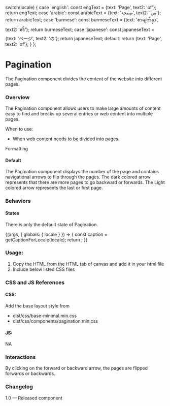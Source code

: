 
  switch(locale) {
    case 'english': const engText = {text: 'Page', text2: 'of'}; return engText;
    case 'arabic': const arabicText = {text: 'صفحة', text2: 'من'}; return arabicText;
    case 'burmese': const burmeseText = {text: 'စာမျက်နှာ', text2: '၏'}; return burmeseText;
    case 'japanese': const japaneseText = {text: 'ページ', text2: 'の'}; return japaneseText;
    default:
      return {text: 'Page', text2: 'of'};
  }
};

<Meta title="Components/Navigation components/Pagination"  />

# Pagination
The Pagination component divides the content of the website into different pages.

### Overview
The Pagination component allows users to make large amounts of content easy to find and breaks up several entries or web content into multiple pages.

When to use:
- When web content needs to be divided into pages.

Formatting

#### Default
The Pagination component displays the number of the page and contains navigational arrows to flip through the pages. The dark colored arrow represents that there are more pages to go backward or forwards. The Light colored arrow represents the last or first page.

### Behaviors

#### States 
There is only the default state of Pagination.

<Canvas>
  <Story name="Pagination">
    {(args, { globals: { locale } }) => {
      const caption = getCaptionForLocale(locale);
      return <Pagination text={caption.text} text2={caption.text2} ></Pagination>;
    }}
  </Story>
</Canvas>

### Usage:
1. Copy the HTML from the HTML tab of canvas and add it in your html file
2. Include below listed CSS files


### CSS and JS References

#### CSS:
Add the base layout style from 

- dist/css/base-minimal.min.css
- dist/css/components/pagination.min.css

#### JS:
NA

### Interactions
By clicking on the forward or backward arrow, the pages are flipped forwards or backwards.

### Changelog
1.0 — Released component


